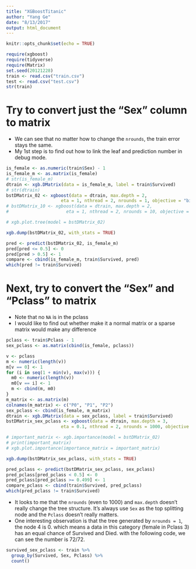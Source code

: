 ```yaml
---
title: "XGBoostTitanic"
author: "Yang Ge"
date: "8/13/2017"
output: html_document
---
```


```r
knitr::opts_chunk$set(echo = TRUE)
```

```r
require(xgboost)
require(tidyverse)
require(Matrix)
set.seed(20121228)
train <- read.csv("train.csv")
test <- read.csv("test.csv")
str(train)
```

# Try to convert just the "Sex" column to matrix

* We can see that no matter how to change the `nrounds`, the train error stays the same.
* My 1st step is to find out how to link the leaf and prediction number in debug mode.

```r
is_female <- as.numeric(train$Sex) - 1
is_female_m <- as.matrix(is_female)
# str(is_female_m)
dtrain <- xgb.DMatrix(data = is_female_m, label = train$Survived)
# str(dtrain)
bstDMatrix_02 <- xgboost(data = dtrain, max.depth = 2,
                     eta = 1, nthread = 2, nrounds = 1, objective = "binary:logistic")
# bstDMatrix_10 <- xgboost(data = dtrain, max.depth = 2,
#                      eta = 1, nthread = 2, nrounds = 10, objective = "binary:logistic")

# xgb.plot.tree(model = bstDMatrix_02)

xgb.dump(bstDMatrix_02, with_stats = TRUE)

pred <- predict(bstDMatrix_02, is_female_m)
pred[pred <= 0.5] <- 0
pred[pred > 0.5] <- 1
compare <- cbind(is_female_m, train$Survived, pred)
which(pred != train$Survived)
```

# Next, try to convert the "Sex" and "Pclass" to matrix

* Note that no `NA` is in the pclass
* I would like to find out whether make it a normal matrix or a sparse matrix would make
  any difference

```r
pclass <- train$Pclass - 1
sex_pclass <- as.matrix(cbind(is_female, pclass))

v <- pclass
m <- numeric(length(v))
m[v == 0] <- 1
for (i in seq(1 + min(v), max(v))) {
  m0 <- numeric(length(v))
  m0[v == i] <- 1
  m <- cbind(m, m0)
}
m_matrix <- as.matrix(m)
colnames(m_matrix) <- c("P0", "P1", "P2")
sex_pclass <- cbind(is_female, m_matrix)
dtrain <- xgb.DMatrix(data = sex_pclass, label = train$Survived)
bstDMatrix_sex_pclass <- xgboost(data = dtrain, max.depth = 3,
                     eta = 0.1, nthread = 2, nrounds = 1000, objective = "binary:logistic")

# important_matrix <- xgb.importance(model = bstDMatrix_02)
# print(important_matrix)
# xgb.plot.importance(importance_matrix = important_matrix)

xgb.dump(bstDMatrix_sex_pclass, with_stats = TRUE)
```

```r
pred_pclass <- predict(bstDMatrix_sex_pclass, sex_pclass)
pred_pclass[pred_pclass < 0.5] <- 0
pred_pclass[pred_pclass >= 0.499] <- 1
compare_pclass <- cbind(train$Survived, pred_pclass)
which(pred_pclass != train$Survived)
```

* It looks to me that the `nrounds` (even to 1000) and `max.depth` doesn't really change the tree
  structure. It's always use `Sex` as the top splitting node and the `Pclass` doesn't really matters.
* One interesting observation is that the tree generated by `nrounds = 1`, the node 4 is 0.
  which means a data in this category (female in Pclass 3) has an equal chance of Survived and Died.
  with the following code, we can see the number is 72/72.
  
```r
survived_sex_pclass <- train %>%
  group_by(Survived, Sex, Pclass) %>%
  count()
```

